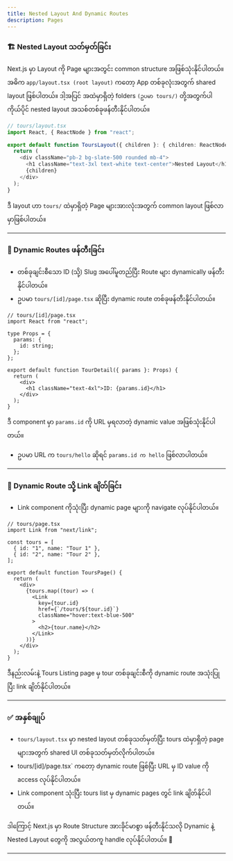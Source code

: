 ```yaml
---
title: Nested Layout And Dynamic Routes
description: Pages
---
```


### 🏗️ Nested Layout သတ်မှတ်ခြင်း

Next.js မှာ Layout ကို Page များအတွင်း common structure အဖြစ်သုံးနိုင်ပါတယ်။
အဓိက `app/layout.tsx (root layout)` ကတော့ App တစ်ခုလုံးအတွက် shared layout ဖြစ်ပါတယ်။
ဒါ့အပြင် အထဲမှာရှိတဲ့ folders `(ဥပမာ tours/)` တို့အတွက်ပါ ကိုယ်ပိုင် nested layout အသစ်တစ်ခုဖန်တီးနိုင်ပါတယ်။

```ts
// tours/layout.tsx
import React, { ReactNode } from "react";

export default function ToursLayout({ children }: { children: ReactNode }) {
  return (
    <div className="pb-2 bg-slate-500 rounded mb-4">
      <h1 className="text-3xl text-white text-center">Nested Layout</h1>
      {children}
    </div>
  );
}
```

ဒီ layout ဟာ `tours/` ထဲမှာရှိတဲ့ Page များအားလုံးအတွက် common layout ဖြစ်လာမှာဖြစ်ပါတယ်။

---

### 🔁 Dynamic Routes ဖန်တီးခြင်း

- တစ်ခုချင်းစီသော ID (သို့) Slug အပေါ်မူတည်ပြီး Route များ dynamically ဖန်တီးနိုင်ပါတယ်။
- ဥပမာ `tours/[id]/page.tsx` ဆိုပြီး dynamic route တစ်ခုဖန်တီးနိုင်ပါတယ်။

```tsx
// tours/[id]/page.tsx
import React from "react";

type Props = {
  params: {
    id: string;
  };
};

export default function TourDetail({ params }: Props) {
  return (
    <div>
      <h1 className="text-4xl">ID: {params.id}</h1>
    </div>
  );
}
```

ဒီ component မှာ `params.id` ကို URL မှရလာတဲ့ dynamic value အဖြစ်သုံးနိုင်ပါတယ်။

- ဥပမာ URL က `tours/hello` ဆိုရင် `params.id က hello` ဖြစ်လာပါတယ်။

---

### 🔗 Dynamic Route သို့ Link ချိတ်ခြင်း

- Link component ကိုသုံးပြီး dynamic page များကို navigate လုပ်နိုင်ပါတယ်။

```tsx
// tours/page.tsx
import Link from "next/link";

const tours = [
  { id: "1", name: "Tour 1" },
  { id: "2", name: "Tour 2" },
];

export default function ToursPage() {
  return (
    <div>
      {tours.map((tour) => (
        <Link
          key={tour.id}
          href={`/tours/${tour.id}`}
          className="hover:text-blue-500"
        >
          <h2>{tour.name}</h2>
        </Link>
      ))}
    </div>
  );
}
```

ဒီနည်းလမ်းနဲ့ Tours Listing page မှ tour တစ်ခုချင်းစီကို dynamic route အသုံးပြုပြီး link ချိတ်နိုင်ပါတယ်။

---

### ✅ အနှစ်ချုပ်

- `tours/layout.tsx` မှာ nested layout တစ်ခုသတ်မှတ်ပြီး tours ထဲမှာရှိတဲ့ page များအတွက် shared UI တစ်ခုသတ်မှတ်လိုက်ပါတယ်။
- tours/[id]/page.tsx` ကတော့ dynamic route ဖြစ်ပြီး URL မှ ID value ကို access လုပ်နိုင်ပါတယ်။
- Link component သုံးပြီး tours list မှ dynamic pages တွင် link ချိတ်နိုင်ပါတယ်။

ဒါကြောင့် Next.js မှာ Route Structure အားခိုင်မာစွာ ဖန်တီးနိုင်သလို Dynamic နဲ့ Nested Layout တွေကို အလွယ်တကူ handle လုပ်နိုင်ပါတယ်။ 🚀

---
